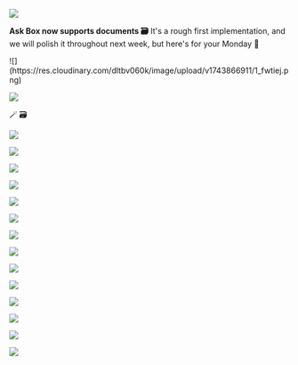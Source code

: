
![](https://res.cloudinary.com/dltbv060k/image/upload/v1742050516/09_b11lkz.png)

**Ask Box now supports documents 🗃️**
It's a rough first implementation,
and we will polish it throughout next week,
but here's for your Monday 🚀

<ReleaseBuild>
![](https://res.cloudinary.com/dltbv060k/image/upload/v1743866911/1_fwtiej.png)

![](https://res.cloudinary.com/dltbv060k/image/upload/v1743866902/2_wdm1mx.png)

🪄 🗃️

![](https://res.cloudinary.com/dltbv060k/image/upload/v1743866996/3_dybohg.png)

![](https://res.cloudinary.com/dltbv060k/image/upload/v1743866884/01_pyimcg.png)

![](https://res.cloudinary.com/dltbv060k/image/upload/v1743866886/02_vpmt0d.png)

![](https://res.cloudinary.com/dltbv060k/image/upload/v1743866934/03_svwzam.png)

![](https://res.cloudinary.com/dltbv060k/image/upload/v1743866994/04_lzgtxd.png)

![](https://res.cloudinary.com/dltbv060k/image/upload/v1743867000/05_ilfiu2.png)

![](https://res.cloudinary.com/dltbv060k/image/upload/v1743866935/06_jdegj7.png)

![](https://res.cloudinary.com/dltbv060k/image/upload/v1743866937/07_gp0ild.png)

![](https://res.cloudinary.com/dltbv060k/image/upload/v1743866941/08_t2uyvm.png)

![](https://res.cloudinary.com/dltbv060k/image/upload/v1743866940/09_wx6hjt.png)

![](https://res.cloudinary.com/dltbv060k/image/upload/v1743866940/10_khnz1i.png)

![](https://res.cloudinary.com/dltbv060k/image/upload/v1743866937/11_klitee.png)

![](https://res.cloudinary.com/dltbv060k/image/upload/v1743866936/12_dwpdbl.png)

![](https://res.cloudinary.com/dltbv060k/image/upload/v1743866938/13_omgk3w.png)

</ReleaseBuild>

